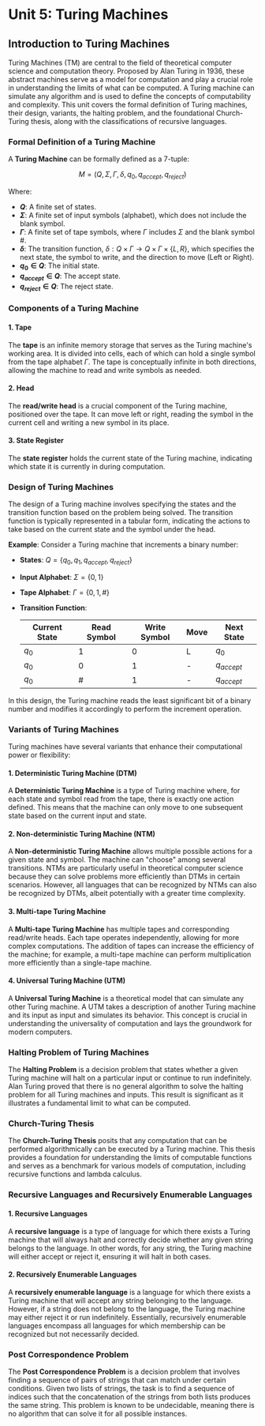 # Unit 5: Turing Machines

## Introduction to Turing Machines

Turing Machines (TM) are central to the field of theoretical computer science and computation theory. Proposed by Alan Turing in 1936, these abstract machines serve as a model for computation and play a crucial role in understanding the limits of what can be computed. A Turing machine can simulate any algorithm and is used to define the concepts of computability and complexity. This unit covers the formal definition of Turing machines, their design, variants, the halting problem, and the foundational Church-Turing thesis, along with the classifications of recursive languages.

### Formal Definition of a Turing Machine

A **Turing Machine** can be formally defined as a 7-tuple:

$$
M = (Q, \Sigma, \Gamma, \delta, q_0, q_{accept}, q_{reject})
$$

Where:

- **$Q$**: A finite set of states.
- **$\Sigma$**: A finite set of input symbols (alphabet), which does not include the blank symbol.
- **$\Gamma$**: A finite set of tape symbols, where $\Gamma$ includes $\Sigma$ and the blank symbol $\#$.
- **$\delta$**: The transition function, $\delta: Q \times \Gamma \rightarrow Q \times \Gamma \times \{L, R\}$, which specifies the next state, the symbol to write, and the direction to move (Left or Right).
- **$q_0 \in Q$**: The initial state.
- **$q_{accept} \in Q$**: The accept state.
- **$q_{reject} \in Q$**: The reject state.

### Components of a Turing Machine

#### 1. Tape

The **tape** is an infinite memory storage that serves as the Turing machine's working area. It is divided into cells, each of which can hold a single symbol from the tape alphabet $\Gamma$. The tape is conceptually infinite in both directions, allowing the machine to read and write symbols as needed.

#### 2. Head

The **read/write head** is a crucial component of the Turing machine, positioned over the tape. It can move left or right, reading the symbol in the current cell and writing a new symbol in its place.

#### 3. State Register

The **state register** holds the current state of the Turing machine, indicating which state it is currently in during computation.

### Design of Turing Machines

The design of a Turing machine involves specifying the states and the transition function based on the problem being solved. The transition function is typically represented in a tabular form, indicating the actions to take based on the current state and the symbol under the head.

**Example**: Consider a Turing machine that increments a binary number:

- **States**: $Q = \{ q_0, q_1, q_{accept}, q_{reject} \}$
- **Input Alphabet**: $\Sigma = \{ 0, 1 \}$
- **Tape Alphabet**: $\Gamma = \{ 0, 1, \# \}$
- **Transition Function**:

  | Current State | Read Symbol | Write Symbol | Move | Next State   |
  | ------------- | ----------- | ------------ | ---- | ------------ |
  | $q_0$         | 1           | 0            | L    | $q_0$        |
  | $q_0$         | 0           | 1            | -    | $q_{accept}$ |
  | $q_0$         | \#          | 1            | -    | $q_{accept}$ |

In this design, the Turing machine reads the least significant bit of a binary number and modifies it accordingly to perform the increment operation.

### Variants of Turing Machines

Turing machines have several variants that enhance their computational power or flexibility:

#### 1. Deterministic Turing Machine (DTM)

A **Deterministic Turing Machine** is a type of Turing machine where, for each state and symbol read from the tape, there is exactly one action defined. This means that the machine can only move to one subsequent state based on the current input and state.

#### 2. Non-deterministic Turing Machine (NTM)

A **Non-deterministic Turing Machine** allows multiple possible actions for a given state and symbol. The machine can "choose" among several transitions. NTMs are particularly useful in theoretical computer science because they can solve problems more efficiently than DTMs in certain scenarios. However, all languages that can be recognized by NTMs can also be recognized by DTMs, albeit potentially with a greater time complexity.

#### 3. Multi-tape Turing Machine

A **Multi-tape Turing Machine** has multiple tapes and corresponding read/write heads. Each tape operates independently, allowing for more complex computations. The addition of tapes can increase the efficiency of the machine; for example, a multi-tape machine can perform multiplication more efficiently than a single-tape machine.

#### 4. Universal Turing Machine (UTM)

A **Universal Turing Machine** is a theoretical model that can simulate any other Turing machine. A UTM takes a description of another Turing machine and its input as input and simulates its behavior. This concept is crucial in understanding the universality of computation and lays the groundwork for modern computers.

### Halting Problem of Turing Machines

The **Halting Problem** is a decision problem that states whether a given Turing machine will halt on a particular input or continue to run indefinitely. Alan Turing proved that there is no general algorithm to solve the halting problem for all Turing machines and inputs. This result is significant as it illustrates a fundamental limit to what can be computed.

### Church-Turing Thesis

The **Church-Turing Thesis** posits that any computation that can be performed algorithmically can be executed by a Turing machine. This thesis provides a foundation for understanding the limits of computable functions and serves as a benchmark for various models of computation, including recursive functions and lambda calculus.

### Recursive Languages and Recursively Enumerable Languages

#### 1. Recursive Languages

A **recursive language** is a type of language for which there exists a Turing machine that will always halt and correctly decide whether any given string belongs to the language. In other words, for any string, the Turing machine will either accept or reject it, ensuring it will halt in both cases.

#### 2. Recursively Enumerable Languages

A **recursively enumerable language** is a language for which there exists a Turing machine that will accept any string belonging to the language. However, if a string does not belong to the language, the Turing machine may either reject it or run indefinitely. Essentially, recursively enumerable languages encompass all languages for which membership can be recognized but not necessarily decided.

### Post Correspondence Problem

The **Post Correspondence Problem** is a decision problem that involves finding a sequence of pairs of strings that can match under certain conditions. Given two lists of strings, the task is to find a sequence of indices such that the concatenation of the strings from both lists produces the same string. This problem is known to be undecidable, meaning there is no algorithm that can solve it for all possible instances.

